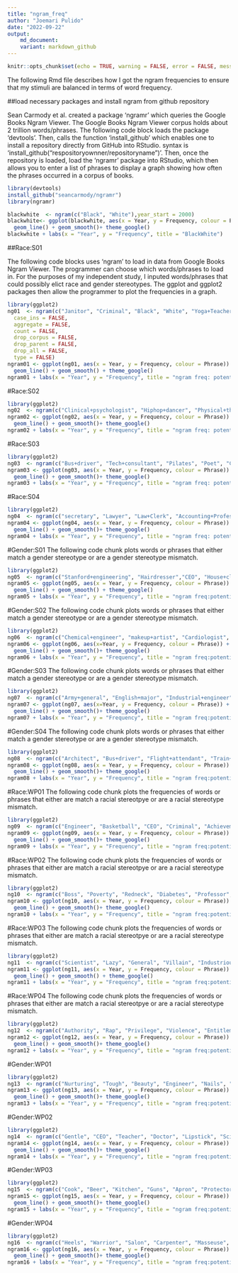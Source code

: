 ```yaml
---
title: "ngram_freq"
author: "Joemari Pulido"
date: "2022-09-22"
output:
    md_document:
    variant: markdown_github
---
```


```r
knitr::opts_chunk$set(echo = TRUE, warning = FALSE, error = FALSE, message = FALSE)
```

The following Rmd file describes how I got the ngram frequencies to ensure that my stimuli are balanced in terms of word frequency.

##load necessary packages and install ngram from github repository

Sean Carmody et al. created a package 'ngramr' which queries the Google Books Ngram Viewer. The Google Books Ngram Viewer corpus holds about 2 trillion words/phrases. The following code block loads the package 'devtools'. Then, calls the function 'install_github' which enables one to install a repository directly from GitHub into RStudio. syntax is 'install_github("respositoryownner/repositoryname")'. Then, once the repository is loaded, load the 'ngramr' package into RStudio, which then allows you to enter a list of phrases to display a graph showing how often the phrases occurred in a corpus of books.

```r
library(devtools)
install_github("seancarmody/ngramr")
library(ngramr)
```

```r
blackwhite  <- ngram(c("Black", "White"),year_start = 2000)
blackwhite<- ggplot(blackwhite, aes(x = Year, y = Frequency, colour = Phrase)) +
  geom_line() + geom_smooth()+ theme_google()
blackwhite + labs(x = "Year", y = "Frequency", title = "BlackWhite")
```

##Race:S01

The following code blocks uses 'ngram' to load in data from Google Books Ngram Viewer. The programmer can choose which words/phrases to load in. For the purposes of my independent study, I inputed words/phrases that could possibly elict race and gender stereotypes. The ggplot and ggplot2 packages then allow the programmer to plot the frequencies in a graph.

```r
library(ggplot2)
ng01  <- ngram(c("Janitor", "Criminal", "Black", "White", "Yoga+Teacher", "Business+Executive","McDonalds", "Nail+tech", "Creative+writing+major", "Cardiologist", "Rapper", "Lunch+lady"), year_start = 2000, smoothing = 3,
  case_ins = FALSE,
  aggregate = FALSE,
  count = FALSE,
  drop_corpus = FALSE,
  drop_parent = FALSE,
  drop_all = FALSE,
  type = FALSE)
ngram01 <- ggplot(ng01, aes(x = Year, y = Frequency, colour = Phrase)) +
  geom_line() + geom_smooth() + theme_google()
ngram01 + labs(x = "Year", y = "Frequency", title = "ngram freq: potential race sentence stimuli")
```

#Race:S02

```r
library(ggplot2)
ng02  <- ngram(c("Clinical+psychologist", "Hiphop+dancer", "Physical+therapist", "unemployed", "BurgerKing+employee", "English+Professor", "Administrative+Assistant", "Mathematics+Professor", "speech+pathologist", "real+estate+agent", "highschool+dropout", "Psychology+Professor"),year_start = 2000)
ngram02 <- ggplot(ng02, aes(x = Year, y = Frequency, colour = Phrase)) +
  geom_line() + geom_smooth()+ theme_google()
ngram02 + labs(x = "Year", y = "Frequency", title = "ngram freq: potential race sentence stimuli")
```

#Race:S03

```r
library(ggplot2)
ng03  <- ngram(c("Bus+driver", "Tech+consultant", "Pilates", "Poet", "Congressman", "Train+conductor", "Social+worker", "college+dropout", "Civil+engineer", "Philosophy+professor", "Maintenance+Staff", "House+keeper"), year_start = 2000)
ngram03 <- ggplot(ng03, aes(x = Year, y = Frequency, colour = Phrase)) +
  geom_line() + geom_smooth()+ theme_google()
ngram03 + labs(x = "Year", y = "Frequency", title = "ngram freq: potential race sentence stimuli")
```

#Race:S04

```r
library(ggplot2)
ng04  <- ngram(c("secretary", "Lawyer", "Law+Clerk", "Accounting+Professor", "Jazz+musician"), year_start = 2000)
ngram04 <- ggplot(ng04, aes(x = Year, y = Frequency, colour = Phrase)) +
  geom_line() + geom_smooth()+ theme_google()
ngram04 + labs(x = "Year", y = "Frequency", title = "ngram freq: potential race sentence stimuli")
```

#Gender:S01 The following code chunk plots words or phrases that either match a gender stereotype or are a gender stereotype mismatch.

```r
library(ggplot2)
ng05  <- ngram(c("Stanford+engineering", "Hairdresser","CEO", "House+cleaner", "Data+analyst", "Elementary+teacher", "President","nursing+student", "Business+Executive", "RISD+fashion+major", "Neurologist","preschool+teacher"), year_start = 2000)
ngram05 <- ggplot(ng05, aes(x = Year, y = Frequency, colour = Phrase)) +
  geom_line() + geom_smooth() + theme_google()
ngram05 + labs(x = "Year", y = "Frequency", title = "ngram freq:potential gender sentence stimuli")
```

#Gender:S02 The following code chunk plots words or phrases that either match a gender stereotype or are a gender stereotype mismatch.

```r
library(ggplot2)
ng06  <- ngram(c("Chemical+engineer", "makeup+artist", "Cardiologist", "Babysitter", "Psychology+major", "secretary", "weightlifter", "midwife", "Computerscience+major", "Creative+writing+major", "Neurosurgeon", "School+principal"), year_start = 2000)
ngram06 <- ggplot(ng06, aes(x=Year, y = Frequency, colour = Phrase)) +
  geom_line() + geom_smooth()+ theme_google()
ngram06 + labs(x = "Year", y = "Frequency", title = "ngram freq:potential gender sentence stimuli")

```

#Gender:S03 The following code chunk plots words or phrases that either match a gender stereotype or are a gender stereotype mismatch.

```r
library(ggplot2)
ng07  <- ngram(c("Army+general", "English+major", "Industrial+engineer", "Librarian", "Airforce+captain", "social+worker", "carpenter", "teaching+assistant", "therapist", "yoga+instructor", "firefighter", "child+psychologist"), year_start = 2000)
ngram07 <- ggplot(ng07, aes(x=Year, y = Frequency, colour = Phrase)) +
  geom_line() + geom_smooth()+ theme_google()
ngram07 + labs(x = "Year", y = "Frequency", title = "ngram freq:potential gender sentence stimuli")

```

#Gender:S04 The following code chunk plots words or phrases that either match a gender stereotype or are a gender stereotype mismatch.

```r
library(ggplot2)
ng08  <- ngram(c("Architect", "Bus+driver", "Flight+attendant", "Train+conductor", "School+counselor", "Landscaper","Sewing+machinist", "Electrician", "Florist", "Construction+worker", "Office+clerk", "Wall+tiler", "Administrative+assistant", "forklift+driver" ), year_start = 2000)
ngram08 <- ggplot(ng08, aes(x = Year, y = Frequency, colour = Phrase)) +
  geom_line() + geom_smooth()+ theme_google()
ngram08 + labs(x = "Year", y = "Frequency", title = "ngram freq:potential gender sentence stimuli")

```

#Race:WP01 The following code chunk plots the frequencies of words or phrases that either are match a racial stereotpye or are a racial stereotype mismatch.

```r
library(ggplot2)
ng09  <- ngram(c("Engineer", "Basketball", "CEO", "Criminal", "Achievement", "Homeless", "Doctor", "Janitor", "Cop", "Thief","Racist", "Aggresive"), year_start = 2000)
ngram09 <- ggplot(ng09, aes(x = Year, y = Frequency, colour = Phrase)) +
  geom_line() + geom_smooth()+ theme_google()
ngram09 + labs(x = "Year", y = "Frequency", title = "ngram freq:potential race word pair stimuli")
```

#Race:WP02 The following code chunk plots the frequencies of words or phrases that either are match a racial stereotpye or are a racial stereotype mismatch.

```r
library(ggplot2)
ng10  <- ngram(c("Boss", "Poverty", "Redneck", "Diabetes", "Professor", "Cocaine", "Unseasoned", "Spices", "Congressman", "RNB", "Captain", "Gang+member"), year_start = 2000)
ngram10 <- ggplot(ng10, aes(x = Year, y = Frequency, colour = Phrase)) +
  geom_line() + geom_smooth()+ theme_google()
ngram10 + labs(x = "Year", y = "Frequency", title = "ngram freq:potential race word pair stimuli")

```

#Race:WP03 The following code chunk plots the frequencies of words or phrases that either are match a racial stereotpye or are a racial stereotype mismatch.

```r
library(ggplot2)
ng11  <- ngram(c("Scientist", "Lazy", "General", "Villain", "Industrious", "Ignorant", "Ambitious", "Musical", "Progressive", "Dancer", "Loud", "Hiphop"), year_start = 2000)
ngram11 <- ggplot(ng11, aes(x = Year, y = Frequency, colour = Phrase)) +
  geom_line() + geom_smooth() + theme_google()
ngram11 + labs(x = "Year", y = "Frequency", title = "ngram freq:potential race word pair stimuli")
```

#Race:WP04 The following code chunk plots the frequencies of words or phrases that either are match a racial stereotpye or are a racial stereotype mismatch.

```r
library(ggplot2)
ng12  <- ngram(c("Authority", "Rap", "Privilege", "Violence", "Entitlement", "Healthcare", "Researcher","Teen+mom", "Purity", "Beggar", "Colonizer", "Struggling", "Nurturing", "Angry"), year_start = 2000)
ngram12 <- ggplot(ng12, aes(x = Year, y = Frequency, colour = Phrase)) +
  geom_line() + geom_smooth()+ theme_google()
ngram12 + labs(x = "Year", y = "Frequency", title = "ngram freq:potential race word pair stimuli")

```

#Gender:WP01

```r
library(ggplot2)
ng13  <- ngram(c("Nurturing", "Tough", "Beauty", "Engineer", "Nails", "Mechanic", "Counselor", "Welder", "Soft", "Hard", "Weak", "Strong"), year_start = 2000)
ngram13 <- ggplot(ng13, aes(x = Year, y = Frequency, colour = Phrase)) +
  geom_line() + geom_smooth()+ theme_google()
ngram13 + labs(x = "Year", y = "Frequency", title = "ngram freq:potential gender word pair stimuli")
```

#Gender:WP02

```r
library(ggplot2)
ng14  <- ngram(c("Gentle", "CEO", "Teacher", "Doctor", "Lipstick", "Scientist", "Caregiver", "Breadwinner", "Dolls", "Wrestler", "Barbie", "Business"), year_start = 2000)
ngram14 <- ggplot(ng14, aes(x = Year, y = Frequency, colour = Phrase)) +
  geom_line() + geom_smooth()+ theme_google()
ngram14 + labs(x = "Year", y = "Frequency", title = "ngram freq:potential gender word pair stimuli")
```

#Gender:WP03

```r
library(ggplot2)
ng15  <- ngram(c("Cook", "Beer", "Kitchen", "Guns", "Apron", "Protector", "Dependant", "Provider", "Education", "Muscles", "Dress", "Soldier"), year_start = 2000)
ngram15 <- ggplot(ng15, aes(x = Year, y = Frequency, colour = Phrase)) +
  geom_line() + geom_smooth()+ theme_google()
ngram15 + labs(x = "Year", y = "Frequency", title = "ngram freq:potential gender word pair stimuli")
```

#Gender:WP04

```r
library(ggplot2)
ng16  <- ngram(c("Heels", "Warrior", "Salon", "Carpenter", "Masseuse", "Whiskey", "Tailor", "Hammer", "Sewing", "Electrician", "Broom", "Bodybuilder", "Ceramicist", "Wrench"), year_start = 2000)
ngram16 <- ggplot(ng16, aes(x = Year, y = Frequency, colour = Phrase)) +
  geom_line() + geom_smooth()+ theme_google()
ngram16 + labs(x = "Year", y = "Frequency", title = "ngram freq:potential gender word pair stimuli")

```
